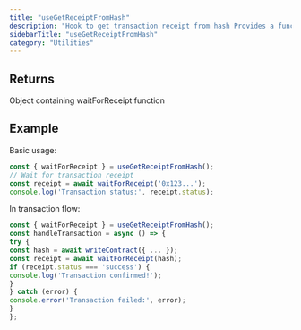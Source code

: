 ```yaml
---
title: "useGetReceiptFromHash"
description: "Hook to get transaction receipt from hash Provides a function to wait for a transaction receipt using a transaction hash. This is a wagmi-based hook for direct blockchain interaction."
sidebarTitle: "useGetReceiptFromHash"
category: "Utilities"
---
```


## Returns

Object containing waitForReceipt function

## Example

Basic usage:
```typescript
const { waitForReceipt } = useGetReceiptFromHash();
// Wait for transaction receipt
const receipt = await waitForReceipt('0x123...');
console.log('Transaction status:', receipt.status);
```

In transaction flow:
```typescript
const { waitForReceipt } = useGetReceiptFromHash();
const handleTransaction = async () => {
try {
const hash = await writeContract({ ... });
const receipt = await waitForReceipt(hash);
if (receipt.status === 'success') {
console.log('Transaction confirmed!');
}
} catch (error) {
console.error('Transaction failed:', error);
}
};
```

